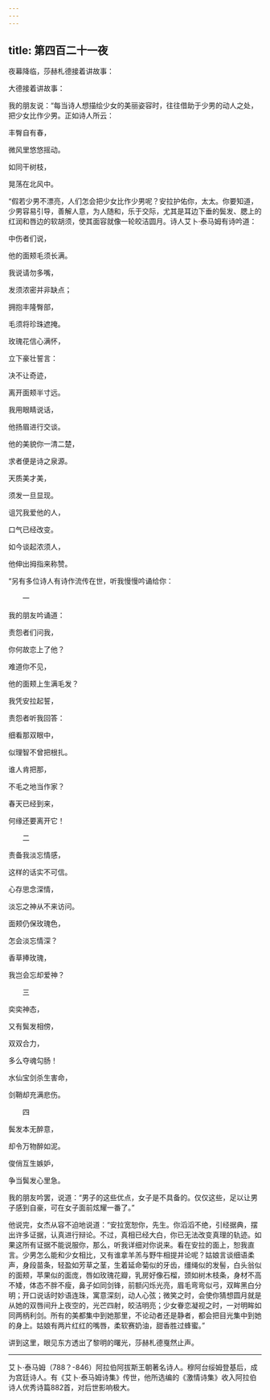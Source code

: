 ```yaml
---
---
---
```

title: 第四百二十一夜
---






夜幕降临，莎赫札德接着讲故事：





大德接着讲故事：

我的朋友说：“每当诗人想描绘少女的美丽姿容时，往往借助于少男的动人之处，把少女比作少男。正如诗人所云：


丰臀自有春，

微风里悠悠摇动。

如同干树枝，

晃荡在北风中。



“假若少男不漂亮，人们怎会把少女比作少男呢？安拉护佑你，太太。你要知道，少男容易引导，善解人意，为人随和，乐于交际，尤其是耳边下垂的鬓发、腮上的红润和唇边的软胡须，使其面容就像一轮皎洁圆月。诗人艾卜·泰马姆有诗吟道：


中伤者们说，

他的面颊毛须长满。

我说请勿多嘴，

发须浓密并非缺点；

拥抱丰隆臀部，

毛须将珍珠遮掩。

玫瑰花信心满怀，

立下豪壮誓言：

决不让奇迹，

离开面颊半寸远。





我用眼睛说话，

他扬眉进行交谈。

他的美貌你一清二楚，

求者便是诗之泉源。

天质美才美，

须发一旦显现。

诅咒我爱他的人，

口气已经改变。

如今谈起浓须人，

他伸出拇指来称赞。



“另有多位诗人有诗作流传在世，听我慢慢吟诵给你：


　　一





我的朋友吟诵道：

责怨者们问我，

你何故恋上了他？

难道你不见，

他的面颊上生满毛发？

我凭安拉起誓，

责怨者听我回答：

细看那双眼中，

似理智不曾把根扎。

谁人肯把那，

不毛之地当作家？

春天已经到来，

何缘还要离开它！





　　二





责备我淡忘情感，

这样的话实不可信。

心存思念深情，

淡忘之神从不来访问。

面颊仍保玫瑰色，

怎会淡忘情深？

香草捧玫瑰，

我岂会忘却爱神？





　　三





奕奕神态，

又有鬓发相傍，

双双合力，

多么夺魂勾肠！

水仙宝剑杀生害命，

剑鞘却充满悲伤。





　　四





鬓发本无醉意，

却令万物醉如泥。

俊俏互生嫉妒，

争当鬓发心里急。



我的朋友吟罢，说道：“男子的这些优点，女子是不具备的。仅仅这些，足以让男子感到自豪，可在女子面前炫耀一番了。”

他说完，女杰从容不迫地说道：“安拉宽恕你，先生。你滔滔不绝，引经据典，摆出许多证据，认真进行辩论。不过，真相已经大白，你已无法改变真理的轨迹。如果这所有证据不能说服你，那么，听我详细对你说来。看在安拉的面上，恕我直言。少男怎么能和少女相比，又有谁拿羊羔与野牛相提并论呢？姑娘言谈细语柔声，身段苗条，轻盈如芳草之茎，生着延命菊似的牙齿，缰绳似的发髻，白头翁似的面颊，苹果似的面庞，唇如玫瑰花瓣，乳房好像石榴，颈如树木枝条，身材不高不矮，体态不胖不瘦，鼻子如同剑锋，前额闪烁光亮，眉毛弯弯似弓，双眸黑白分明；开口说话时妙语连珠，寓意深刻，动人心弦；微笑之时，会使你猜想圆月就是从她的双唇间升上夜空的，光芒四射，皎洁明亮；少女眷恋凝视之时，一对明眸如同两柄利剑。所有的美都集中到她那里，不论动者还是静者，都会把目光集中到她的身上。姑娘有两片红红的嘴唇，柔软赛奶油，甜香胜过蜂蜜。”





讲到这里，眼见东方透出了黎明的曙光，莎赫札德戛然止声。



***





艾卜·泰马姆（788？-846）阿拉伯阿拔斯王朝著名诗人。穆阿台绥姆登基后，成为宫廷诗人。有《艾卜·泰马姆诗集》传世，他所选编的《激情诗集》收入阿拉伯诗人优秀诗篇882首，对后世影响极大。​​​